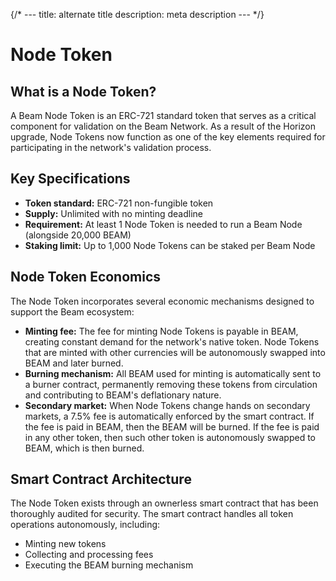 {/* ---
title: alternate title
description: meta description
--- */}

# Node Token

## What is a Node Token?

A Beam Node Token is an ERC-721 standard token that serves as a critical component for validation on the Beam Network. As a result of the Horizon upgrade, Node Tokens now function as one of the key elements required for participating in the network's validation process.

## Key Specifications
- **Token standard:** ERC-721 non-fungible token
- **Supply:** Unlimited with no minting deadline
- **Requirement:** At least 1 Node Token is needed to run a Beam Node (alongside 20,000 BEAM)
- **Staking limit:** Up to 1,000 Node Tokens can be staked per Beam Node

## Node Token Economics

The Node Token incorporates several economic mechanisms designed to support the Beam ecosystem:

- **Minting fee:** The fee for minting Node Tokens is payable in BEAM, creating constant demand for the network's native token. Node Tokens that are minted with other currencies will be autonomously swapped into BEAM and later burned.
- **Burning mechanism:** All BEAM used for minting is automatically sent to a burner contract, permanently removing these tokens from circulation and contributing to BEAM's deflationary nature.
- **Secondary market:** When Node Tokens change hands on secondary markets, a 7.5% fee is automatically enforced by the smart contract. If the fee is paid in BEAM, then the BEAM will be burned. If the fee is paid in any other token, then such other token is autonomously swapped to BEAM, which is then burned.

## Smart Contract Architecture

The Node Token exists through an ownerless smart contract that has been thoroughly audited for security. The smart contract handles all token operations autonomously, including:

- Minting new tokens
- Collecting and processing fees
- Executing the BEAM burning mechanism
